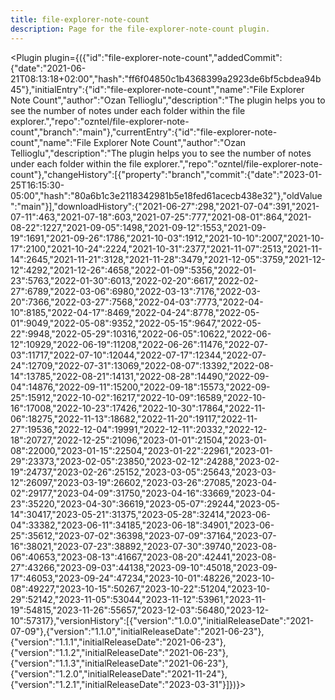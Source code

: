 ---
title: file-explorer-note-count
description: Page for the file-explorer-note-count plugin.
---


<Plugin plugin={({"id":"file-explorer-note-count","addedCommit":{"date":"2021-06-21T08:13:18+02:00","hash":"ff6f04850c1b4368399a2923de6bf5cbdea94b45"},"initialEntry":{"id":"file-explorer-note-count","name":"File Explorer Note Count","author":"Ozan Tellioglu","description":"The plugin helps you to see the number of notes under each folder within the file explorer.","repo":"ozntel/file-explorer-note-count","branch":"main"},"currentEntry":{"id":"file-explorer-note-count","name":"File Explorer Note Count","author":"Ozan Tellioglu","description":"The plugin helps you to see the number of notes under each folder within the file explorer.","repo":"ozntel/file-explorer-note-count"},"changeHistory":[{"property":"branch","commit":{"date":"2023-01-25T16:15:30-05:00","hash":"80a6b1c3e2118342981b5e18fed61acecb438e32"},"oldValue":"main"}],"downloadHistory":{"2021-06-27":298,"2021-07-04":391,"2021-07-11":463,"2021-07-18":603,"2021-07-25":777,"2021-08-01":864,"2021-08-22":1227,"2021-09-05":1498,"2021-09-12":1553,"2021-09-19":1691,"2021-09-26":1786,"2021-10-03":1912,"2021-10-10":2007,"2021-10-17":2100,"2021-10-24":2224,"2021-10-31":2377,"2021-11-07":2513,"2021-11-14":2645,"2021-11-21":3128,"2021-11-28":3479,"2021-12-05":3759,"2021-12-12":4292,"2021-12-26":4658,"2022-01-09":5356,"2022-01-23":5763,"2022-01-30":6013,"2022-02-20":6617,"2022-02-27":6789,"2022-03-06":6980,"2022-03-13":7176,"2022-03-20":7366,"2022-03-27":7568,"2022-04-03":7773,"2022-04-10":8185,"2022-04-17":8469,"2022-04-24":8778,"2022-05-01":9049,"2022-05-08":9352,"2022-05-15":9647,"2022-05-22":9948,"2022-05-29":10316,"2022-06-05":10622,"2022-06-12":10929,"2022-06-19":11208,"2022-06-26":11476,"2022-07-03":11717,"2022-07-10":12044,"2022-07-17":12344,"2022-07-24":12709,"2022-07-31":13069,"2022-08-07":13392,"2022-08-14":13785,"2022-08-21":14131,"2022-08-28":14490,"2022-09-04":14876,"2022-09-11":15200,"2022-09-18":15573,"2022-09-25":15912,"2022-10-02":16217,"2022-10-09":16589,"2022-10-16":17008,"2022-10-23":17426,"2022-10-30":17864,"2022-11-06":18275,"2022-11-13":18682,"2022-11-20":19117,"2022-11-27":19536,"2022-12-04":19991,"2022-12-11":20332,"2022-12-18":20727,"2022-12-25":21096,"2023-01-01":21504,"2023-01-08":22000,"2023-01-15":22504,"2023-01-22":22961,"2023-01-29":23373,"2023-02-05":23850,"2023-02-12":24288,"2023-02-19":24737,"2023-02-26":25152,"2023-03-05":25643,"2023-03-12":26097,"2023-03-19":26602,"2023-03-26":27085,"2023-04-02":29177,"2023-04-09":31750,"2023-04-16":33669,"2023-04-23":35220,"2023-04-30":36619,"2023-05-07":29244,"2023-05-14":30417,"2023-05-21":31375,"2023-05-28":32414,"2023-06-04":33382,"2023-06-11":34185,"2023-06-18":34901,"2023-06-25":35612,"2023-07-02":36398,"2023-07-09":37164,"2023-07-16":38021,"2023-07-23":38892,"2023-07-30":39740,"2023-08-06":40653,"2023-08-13":41667,"2023-08-20":42441,"2023-08-27":43266,"2023-09-03":44138,"2023-09-10":45018,"2023-09-17":46053,"2023-09-24":47234,"2023-10-01":48226,"2023-10-08":49227,"2023-10-15":50267,"2023-10-22":51204,"2023-10-29":52142,"2023-11-05":53044,"2023-11-12":53961,"2023-11-19":54815,"2023-11-26":55657,"2023-12-03":56480,"2023-12-10":57317},"versionHistory":[{"version":"1.0.0","initialReleaseDate":"2021-07-09"},{"version":"1.1.0","initialReleaseDate":"2021-06-23"},{"version":"1.1.1","initialReleaseDate":"2021-06-23"},{"version":"1.1.2","initialReleaseDate":"2021-06-23"},{"version":"1.1.3","initialReleaseDate":"2021-06-23"},{"version":"1.2.0","initialReleaseDate":"2021-11-24"},{"version":"1.2.1","initialReleaseDate":"2023-03-31"}]})}></Plugin>